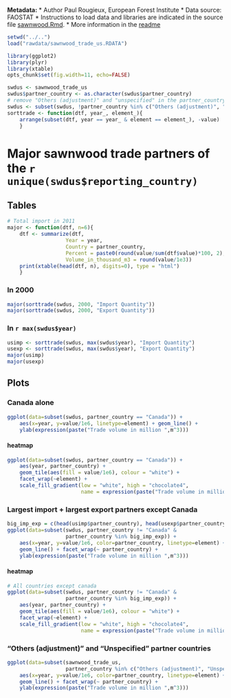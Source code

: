 __Metadata:__
* Author Paul Rougieux, European Forest Institute
* Data source: FAOSTAT
* Instructions to load data and libraries are indicated in the source file <a href="sawnwood.Rmd">sawnwood.Rmd</a>. 
* More information in the <a href="../../README.html">readme</a>


```r
setwd("../..")
load("rawdata/sawnwood_trade_us.RDATA")
```

```r
library(ggplot2)
library(plyr)
library(xtable)
opts_chunk$set(fig.width=11, echo=FALSE)
```



```r
swdus <- sawnwood_trade_us
swdus$partner_country <- as.character(swdus$partner_country)
# remove "Others (adjustment)" and "unspecified" in the partner_country colunn
swdus <- subset(swdus, !partner_country %in% c("Others (adjustment)", "Unspecified"))
sorttrade <- function(dtf, year_, element_){
    arrange(subset(dtf, year == year_ & element == element_), -value)
    }
```


Major sawnwood trade partners of the `r unique(swdus$reporting_country)` 
============================================================

Tables
------

```r
# Total import in 2011
major <- function(dtf, n=6){
    dtf <- summarize(dtf, 
                   Year = year,
                   Country = partner_country, 
                   Percent = paste0(round(value/sum(dtf$value)*100, 2),"%"),
                   Volume_in_thousand_m3 = round(value/1e3))
    print(xtable(head(dtf, n), digits=0), type = "html")
    }
```

### In 2000
```r
major(sorttrade(swdus, 2000, "Import Quantity"))
major(sorttrade(swdus, 2000, "Export Quantity"))
```

### In `r max(swdus$year)`
```r
usimp <- sorttrade(swdus, max(swdus$year), "Import Quantity")
usexp <- sorttrade(swdus, max(swdus$year), "Export Quantity")
major(usimp)
major(usexp)
```


Plots
-----------
### Canada alone
```r
ggplot(data=subset(swdus, partner_country == "Canada")) + 
    aes(x=year, y=value/1e6, linetype=element) + geom_line() +
    ylab(expression(paste("Trade volume in million ",m^3)))
```

#### heatmap
```r
ggplot(data=subset(swdus, partner_country == "Canada")) + 
    aes(year, partner_country) +
    geom_tile(aes(fill = value/1e6), colour = "white") +
    facet_wrap(~element) +
    scale_fill_gradient(low = "white", high = "chocolate4", 
                        name = expression(paste("Trade volume in million ",m^3))) 
```

### Largest import + largest export partners except Canada
```r
big_imp_exp = c(head(usimp$partner_country), head(usexp$partner_country))
ggplot(data=subset(swdus, partner_country != "Canada" &
                   partner_country %in% big_imp_exp)) + 
    aes(x=year, y=value/1e6, color=partner_country, linetype=element) +
    geom_line() + facet_wrap(~ partner_country) + 
    ylab(expression(paste("Trade volume in million ",m^3)))
```

#### heatmap
```r
# All countries except canada
ggplot(data=subset(swdus, partner_country != "Canada" &
                   partner_country %in% big_imp_exp)) + 
    aes(year, partner_country) +
    geom_tile(aes(fill = value/1e6), colour = "white") +
    facet_wrap(~element) +
    scale_fill_gradient(low = "white", high = "chocolate4", 
                        name = expression(paste("Trade volume in million ",m^3))) 
```


### "Others (adjustment)" and "Unspecified" partner countries
```r
ggplot(data=subset(sawnwood_trade_us, 
                   partner_country %in% c("Others (adjustment)", "Unspecified"))) + 
    aes(x=year, y=value/1e6, color=partner_country, linetype=element) +
    geom_line() + facet_wrap(~ partner_country) + 
    ylab(expression(paste("Trade volume in million ",m^3)))
```


